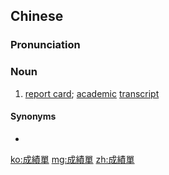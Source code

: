 {{also|成绩单}}
==Chinese==
{{zh-forms|s=成绩单|type=21}}

===Pronunciation===
{{zh-pron
|m=chéng績dān
|c=sing4 zik1 daan1
|mn=sêng-chek-toaⁿ
|cat=n
}}

===Noun===
{{zh-noun}}

# [[report card]]; [[academic]] [[transcript]]

====Synonyms====
* {{zh-l|成績表}}

[[ko:成績單]]
[[mg:成績單]]
[[zh:成績單]]